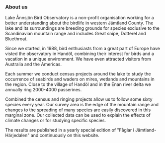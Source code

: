 ### About us

Lake Ånnsjön Bird Observatory is a non-profit organisation working for a better understanding about the birdlife in western Jämtland County. The lake and its surroundings are breeding grounds for species exclusive to the Scandinavian mountain range and includes Great snipe, Dotterel and Bluethroat.

Since we started, in 1988, bird enthusiasts from a great part of Europe have visted the observatory in Handöl, combining their interest for birds and a vacation in a unique environment. We have even attracted visitors from Australia and the Americas.

Each summer we conduct census projects around the lake to study the occurrence of seabirds and waders on mires, wetlands and mountains in the region. Close to the village of Handöl and in the Enan river delta we annually ring 2000-4000 passerines.

Combined the census and ringing projects allow us to follow some sixty species every year. Our survey area is the edge of the mountain range and changes to the spreading of many species are easily discovered in this marginal zone. Our collected data can be used to explain the effects of climate changes or for studying specific species.

The results are published in a yearly special edition of "Fåglar i Jämtland-Härjedalen" and continuously on this website.
